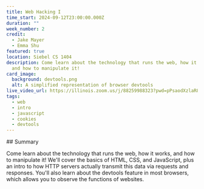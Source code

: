 ```yaml
---
title: Web Hacking I
time_start: 2024-09-12T23:00:00.000Z
duration: ""
week_number: 2
credit:
  - Jake Mayer
  - Emma Shu
featured: true
location: Siebel CS 1404
description: Come learn about the technology that runs the web, how it works,
  and how to manipulate it!
card_image:
  background: devtools.png
  alt: A simplified representation of browser devtools
live_video_url: https://illinois.zoom.us/j/88259988323?pwd=pPsaodXzlaR88evk9AlCU79U5mqxB3.1
tags:
  - web
  - intro
  - javascript
  - cookies
  - devtools
---
```

#﻿# Summary

Come learn about the technology that runs the web, how it works, and how to manipulate it! We'll cover the basics of HTML, CSS, and JavaScript, plus an intro to how HTTP servers actually transmit this data via requests and responses. You'll also learn about the devtools feature in most browsers, which allows you to observe the functions of websites.